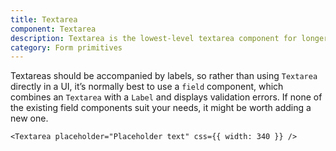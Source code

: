 ```yaml
---
title: Textarea
component: Textarea
description: Textarea is the lowest-level textarea component for longer text
category: Form primitives
---
```


Textareas should be accompanied by labels, so rather than using `Textarea` directly in a UI, it’s normally best to use a `field` component, which combines an `Textarea` with a `Label` and displays validation errors. If none of the existing field components suit your needs, it might be worth adding a new one.

```tsx live
<Textarea placeholder="Placeholder text" css={{ width: 340 }} />
```
